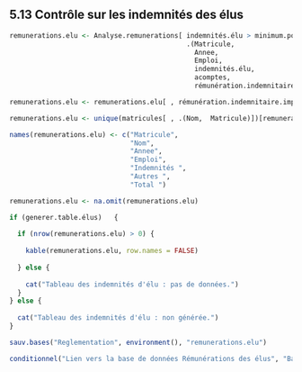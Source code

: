 
## 5.13 Contrôle sur les indemnités des élus
  

```{r }
remunerations.elu <- Analyse.remunerations[ indemnités.élu > minimum.positif,
                                            .(Matricule,
                                              Annee,
                                              Emploi,
                                              indemnités.élu,
                                              acomptes,
                                              rémunération.indemnitaire.imposable)]

remunerations.elu <- remunerations.elu[ , rémunération.indemnitaire.imposable := indemnités.élu +  rémunération.indemnitaire.imposable]

remunerations.elu <- unique(matricules[ , .(Nom,  Matricule)])[remunerations.elu, on = "Matricule"]

names(remunerations.elu) <- c("Matricule",
                              "Nom",
                              "Annee",
                              "Emploi",
                              "Indemnités ",
                              "Autres ",
                              "Total ")

remunerations.elu <- na.omit(remunerations.elu)
```

  

```{r }
if (generer.table.élus)   {
  
  if (nrow(remunerations.elu) > 0) {
    
    kable(remunerations.elu, row.names = FALSE)
    
  } else {
    
    cat("Tableau des indemnités d'élu : pas de données.")
  } 
} else {
  
  cat("Tableau des indemnités d'élu : non générée.")
}

sauv.bases("Reglementation", environment(), "remunerations.elu")

conditionnel("Lien vers la base de données Rémunérations des élus", "Bases/Reglementation/remunerations.elu.csv")
```



